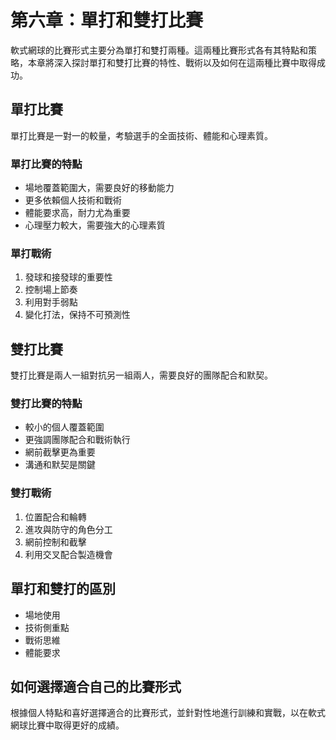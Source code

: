 # 第六章：單打和雙打比賽

軟式網球的比賽形式主要分為單打和雙打兩種。這兩種比賽形式各有其特點和策略，本章將深入探討單打和雙打比賽的特性、戰術以及如何在這兩種比賽中取得成功。

## 單打比賽

單打比賽是一對一的較量，考驗選手的全面技術、體能和心理素質。

### 單打比賽的特點
- 場地覆蓋範圍大，需要良好的移動能力
- 更多依賴個人技術和戰術
- 體能要求高，耐力尤為重要
- 心理壓力較大，需要強大的心理素質

### 單打戰術
1. 發球和接發球的重要性
2. 控制場上節奏
3. 利用對手弱點
4. 變化打法，保持不可預測性

## 雙打比賽

雙打比賽是兩人一組對抗另一組兩人，需要良好的團隊配合和默契。

### 雙打比賽的特點
- 較小的個人覆蓋範圍
- 更強調團隊配合和戰術執行
- 網前截擊更為重要
- 溝通和默契是關鍵

### 雙打戰術
1. 位置配合和輪轉
2. 進攻與防守的角色分工
3. 網前控制和截擊
4. 利用交叉配合製造機會

## 單打和雙打的區別
- 場地使用
- 技術側重點
- 戰術思維
- 體能要求

## 如何選擇適合自己的比賽形式

根據個人特點和喜好選擇適合的比賽形式，並針對性地進行訓練和實戰，以在軟式網球比賽中取得更好的成績。
